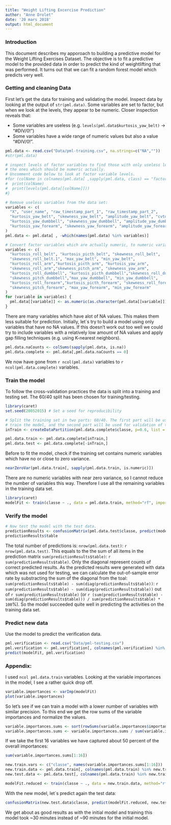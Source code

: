 ```yaml
---
title: "Weight Lifting Excercise Prediction"
author: "Anne Drolet"
date: '20 mars 2018'
output: html_document
---
```


### Introduction

This document describes my apporoach to building a predictive model for the Weight Lifting Exercises Dataset.
The objective is to fit a predictive model to the provided data in order to predict the kind of weightlifting that was performed.
It turns out that we can fit a random forest model which predicts very well.

### Getting and cleaning Data

First let's get the data for training and validating the model. 
Inspect data by looking at the output of `str(pml.data)`.
Some variables are set to factor, but when we look at the levels, they appear to be numeric.
Closer inspection reveals that:

* Some variables are useless (e.g. `levels(pml.data$kurtosis_yaw_belt)` -> "#DIV/0!")
* Some variables have a wide range of numeric values but also a value "#DIV/0!".

```r
pml.data <- read.csv("Data/pml-training.csv", na.strings=c("NA",""))
#str(pml.data)

# inspect levels of factor variables to find those with only useless levels and
# the ones which should be numeric actually.
# Uncomment code below to look at factor variable levels.
#for (colName in colnames(pml.data[ ,sapply(pml.data, class) == "factor"])) {
#  print(colName)
#  print(levels(pml.data[[colName]]))
#}

# Remove useless variables from the data set:
variables <- c(
  "X", "user_name", "raw_timestamp_part_1", "raw_timestamp_part_2",
  "kurtosis_yaw_belt", "skewness_yaw_belt", "amplitude_yaw_belt", "cvtd_timestamp",
  "kurtosis_yaw_dumbbell", "skewness_yaw_dumbbell", "amplitude_yaw_dumbbell",
  "kurtosis_yaw_forearm", "skewness_yaw_forearm", "amplitude_yaw_forearm"
)
pml.data <- pml.data[ , -which(names(pml.data) %in% variables)]

# Convert factor variables which are actually numeric, to numeric variables:
variables <- c(
  "kurtosis_roll_belt", "kurtosis_picth_belt", "skewness_roll_belt",
  "skewness_roll_belt.1", "max_yaw_belt", "min_yaw_belt",
  "kurtosis_roll_arm","kurtosis_picth_arm", "kurtosis_yaw_arm",
  "skewness_roll_arm","skewness_pitch_arm", "skewness_yaw_arm",
  "kurtosis_roll_dumbbell", "kurtosis_picth_dumbbell","skewness_roll_dumbbell",
  "skewness_pitch_dumbbell","max_yaw_dumbbell", "min_yaw_dumbbell",
  "kurtosis_roll_forearm","kurtosis_picth_forearm", "skewness_roll_forearm",
  "skewness_pitch_forearm", "max_yaw_forearm", "min_yaw_forearm"
)
for (variable in variables) {
  pml.data[[variable]] <- as.numeric(as.character(pml.data[[variable]]))
}

```

There are many variables which have alot of NA values.
This makes them less suitable for prediction.
Initially, let`s try to build a model using only variables that have no NA values.
If this doesn't work out too well we could try to include variables with a relatively low amount of NA values and apply gap filling techniques (e.g. using K-nearest neighbors).

```r
pml.data.naCounts <- colSums(sapply(pml.data, is.na))
pml.data.complete <- pml.data[,pml.data.naCounts == 0]
```

We now have gone from `r ncol(pml.data)` variables to `r ncol(pml.data.complete)` variables.

### Train the model

To follow the cross-validation practices the data is split into a training and testing set.
The 60/40 split has been chosen for training/testing.

```r
library(caret)
set.seed(20052015) # Set a seed for reproducibility

# Split the training set in two parts: 60/40. The first part will be used to
# train the model, and the second part will be used for validation of the model.
inTrain <- createDataPartition(pml.data.complete$classe, p=0.6, list = FALSE)

pml.data.train <- pml.data.complete[inTrain,]
pml.data.test <- pml.data.complete[-inTrain,]
```

Before to fit the model, check if the training set contains numeric variables which have no or close to zero variance.

```r
nearZeroVar(pml.data.train[, sapply(pml.data.train, is.numeric)])
```

There are no numeric variables with near zero variance, so I cannot reduce the number of variables this way.
Therefore I use all the remaining variables in the training data set.

```r
library(caret)
modelFit <- train(classe ~ ., data = pml.data.train, method="rf", importance=TRUE)
```

### Verify the model

```r
# Now test the model with the test data.
predictionResults <- confusionMatrix(pml.data.test$classe, predict(modelFit, pml.data.test))
predictionResults$table
```

The total number of predictions is: `nrow(pml.data.test)`: `r nrow(pml.data.test)`.
This equals to the the sum of all items in the prediction matrix `sum(predictionResults$table)`: `r sum(predictionResults$table)`.
Only the diagonal represent counts of correct predicted results.
As the predicted results were generated with data which was not used for testing, we can calculate the out-of-sample error rate by substracting the sum of the diagonal from the toal: `sum(predictionResults$table) - sum(diag(predictionResults$table))`: `r sum(predictionResults$table) - sum(diag(predictionResults$table))` out of `r sum(predictionResults$table)` (or `r (sum(predictionResults$table) - sum(diag(predictionResults$table))) / sum(predictionResults$table) * 100`%).
So the model succeeded quite well in predicting the activities on the training data set.


### Predict new data

Use the model to predict the verification data.

```r
pml.verification <- read.csv("Data/pml-testing.csv")
pml.verification <- pml.verification[, colnames(pml.verification) %in% colnames(pml.data.train)]
predict(modelFit, pml.verification)
```

### Appendix: 

I used `ncol pml.data.train` variables.
Looking at the variable importances in the model, I see a rather quick drop off.

```r
variable.importances <- varImp(modelFit)
plot(variable.importances)
```

So let's see if we can train a model with a lower number of variables with similar precision. To this end we get the row sums of the variable importances and normalize the values.

```r
variable.importances.sums <- sort(rowSums(variable.importances$importance), decreasing = T)
variable.importances.sums <- variable.importances.sums / sum(variable.importances.sums)
```

If we take the first 16 variables we have captured about 50 percent of the overall importances:

```r
sum(variable.importances.sums[1:16])

new.train.vars <- c("classe", names(variable.importances.sums[1:16]))
new.train.data <- pml.data.train[, colnames(pml.data.train) %in% new.train.vars]
new.test.data <- pml.data.test[, colnames(pml.data.train) %in% new.train.vars]
```

```r
modelFit.reduced <- train(classe ~ ., data = new.train.data, method="rf", importance=TRUE)
```

With the new model, let`s predict again the test data:

```r
confusionMatrix(new.test.data$classe, predict(modelFit.reduced, new.test.data))
```

We get about as good results as with the initial model and training this model took ~30 minutes instead of ~90 minutes for the initial model.